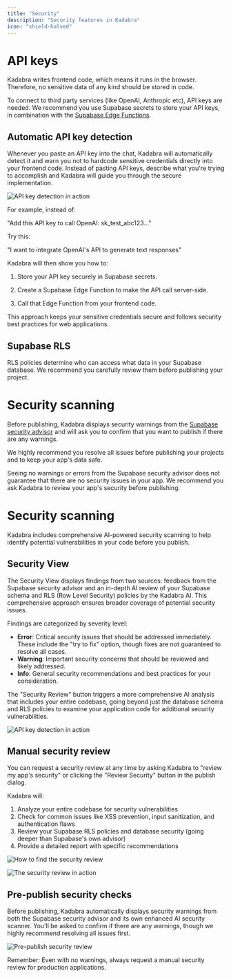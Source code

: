 ```yaml
---
title: "Security"
description: "Security features in Kadabra"
icon: "shield-halved"
---
```


# API keys

Kadabra writes frontend code, which means it runs in the browser. Therefore, no sensitive data of any kind should be stored in code.

To connect to third party services (like OpenAI, Anthropic etc), API keys are needed. We recommend you use Supabase secrets to store your API keys, in combination with the [Supabase Edge Functions](https://docs.kadabra.dev/integrations/supabase#edge-functions).

## Automatic API key detection

Whenever you paste an API key into the chat, Kadabra will automatically detect it and warn you not to hardcode sensitive credentials directly into your frontend code. Instead of pasting API keys, describe what you're trying to accomplish and Kadabra will guide you through the secure implementation.

![API key detection in action](/assets/features/images/API-key-detection.png)

For example, instead of:

"Add this API key to call OpenAI: sk_test_abc123..."

Try this:

"I want to integrate OpenAI's API to generate text responses"

Kadabra will then show you how to:

1. Store your API key securely in Supabase secrets.

2. Create a Supabase Edge Function to make the API call server-side.

3. Call that Edge Function from your frontend code.

This approach keeps your sensitive credentials secure and follows security best practices for web applications.

## Supabase RLS

RLS policies determine who can access what data in your Supabase database. We recommend you carefully review them before publishing your project.

# Security scanning

Before publishing, Kadabra displays security warnings from the [Supabase security advisor](https://supabase.com/docs/guides/database/database-advisors?queryGroups=lint&lint=0002_auth_users_exposed) and  will ask you to confirm that you want to publish if there are any warnings.

We highly recommend you resolve all issues before publishing your projects and to keep your app's data safe.

<Info>
  Seeing no warnings or errors from the Supabase security advisor does not guarantee that there are no security issues in your app. We recommend you ask Kadabra to review your app's security before publishing.
</Info>

# Security scanning

Kadabra includes comprehensive AI-powered security scanning to help identify potential vulnerabilities in your code before you publish.

## Security View

The Security View displays findings from two sources: feedback from the Supabase security advisor and an in-depth AI review of your Supabase schema and RLS (Row Level Security) policies by the Kadabra AI. This comprehensive approach ensures broader coverage of potential security issues.

Findings are categorized by severity level:
- **Error**: Critical security issues that should be addressed immediately. These include the "try to fix" option, though fixes are not guaranteed to resolve all cases.
- **Warning**: Important security concerns that should be reviewed and likely addressed.
- **Info**: General security recommendations and best practices for your consideration.

The "Security Review" button triggers a more comprehensive AI analysis that includes your entire codebase, going beyond just the database schema and RLS policies to examine your application code for additional security vulnerabilities.

![API key detection in action](/assets/features/images/security-view.png)

## Manual security review

You can request a security review at any time by asking Kadabra to "review my app's security" or clicking the "Review Security" button in the publish dialog.

Kadabra will:

1. Analyze your entire codebase for security vulnerabilities
2. Check for common issues like XSS prevention, input sanitization, and authentication flaws
3. Review your Supabase RLS policies and database security (going deeper than Supabase's own advisor)
4. Provide a detailed report with specific recommendations

![How to find the security review](/assets/features/images/find-security-review.png)

![The security review in action](/assets/features/images/security-review-in-action.png)

## Pre-publish security checks

Before publishing, Kadabra automatically displays security warnings from both the Supabase security advisor and its own enhanced AI security scanner. You'll be asked to confirm if there are any warnings, though we highly recommend resolving all issues first.

![Pre-publish security review](/assets/features/images/pre-publish-security-review.png)

<Warning>
Remember: Even with no warnings, always request a manual security review for production applications.
</Warning>